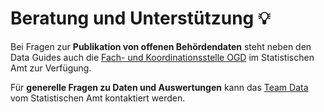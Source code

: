 # Beratung und Unterstützung 💡

Bei Fragen zur **Publikation von offenen Behördendaten** steht neben den Data Guides auch die [Fach- und Koordinationsstelle OGD](https://www.zh.ch/de/direktion-der-justiz-und-des-innern/statistisches-amt/open-government-data.html) im Statistischen Amt zur Verfügung. 


Für **generelle Fragen zu Daten und Auswertungen** kann das [Team Data ](https://www.zh.ch/de/direktion-der-justiz-und-des-innern/statistisches-amt/data.html) vom Statistischen Amt kontaktiert werden.  
